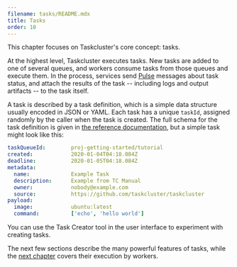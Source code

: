 ```yaml
---
filename: tasks/README.mdx
title: Tasks
order: 10
---
```


This chapter focuses on Taskcluster's core concept: tasks.

At the highest level, Taskcluster executes tasks. New tasks are added to one of
several queues, and workers consume tasks from those queues and execute them.
In the process, services send [Pulse](/docs/manual/design/apis/pulse) messages
about task status, and attach the results of the task -- including logs and
output artifacts -- to the task itself.

A task is described by a task definition, which is a simple data structure
usually encoded in JSON or YAML.  Each task has a unique `taskId`, assigned
randomly by the caller when the task is created.  The full schema for the task
definition is given in [the reference
documentation](/docs/reference/platform/queue/task-schema), but a
simple task might look like this:

```yaml
taskQueueId:        proj-getting-started/tutorial
created:            2020-01-04T04:18.084Z
deadline:           2020-01-05T04:18.084Z
metadata:
  name:             Example Task
  description:      Example from TC Manual
  owner:            nobody@example.com
  source:           https://github.com/taskcluster/taskcluster
payload:
  image:            ubuntu:latest
  command:          ['echo', 'hello world']
```

You can use the Task Creator tool in the user interface to experiment with
creating tasks.

The next few sections describe the many powerful features of tasks, while the
[next chapter](/docs/manual/task-execution) covers their execution by workers.
